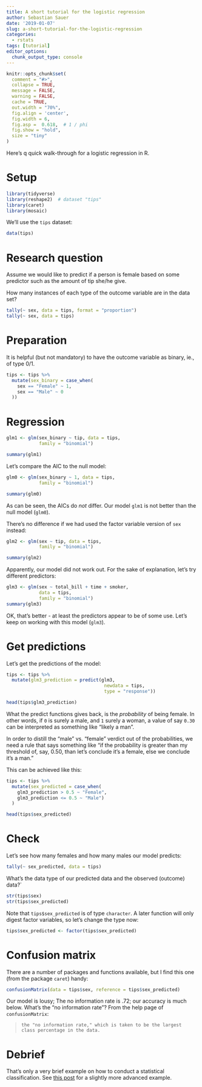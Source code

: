```yaml
---
title: A short tutorial for the logistic regression
author: Sebastian Sauer
date: '2019-01-07'
slug: a-short-tutorial-for-the-logistic-regression
categories:
  - rstats
tags: [tutorial]
editor_options: 
  chunk_output_type: console
---
```




```r
knitr::opts_chunk$set(
  comment = "#>",
  collapse = TRUE,
  message = FALSE,
  warning = FALSE,
  cache = TRUE,
  out.width = "70%",
  fig.align = 'center',
  fig.width = 6,
  fig.asp =  0.618,  # 1 / phi
  fig.show = "hold",
  size = "tiny"
)
```


Here's q quick walk-through for a logistic regression in R.

# Setup

```r
library(tidyverse)
library(reshape2)  # dataset "tips"
library(caret)
library(mosaic)
```


We'll use the `tips` dataset:

```r
data(tips)
```


# Research question

Assume we would like to predict if a person is female based on some predictor such as the amount of tip she/he give.

How many instances of each type of the outcome variable are in the data set?

```r
tally(~ sex, data = tips, format = "proportion")
tally(~ sex, data = tips)

```



# Preparation

It is helpful (but not mandatory) to have the outcome variable as binary, ie., of type 0/1.


```r
tips <- tips %>% 
  mutate(sex_binary = case_when(
    sex == "Female" ~ 1,
    sex == "Male" ~ 0
  ))
```


# Regression


```r
glm1 <- glm(sex_binary ~ tip, data = tips, 
            family = "binomial")

summary(glm1)
```


Let's compare the AIC to the null model:


```r
glm0 <- glm(sex_binary ~ 1, data = tips, 
            family = "binomial")

summary(glm0)
```

As can be seen, the AICs do *not* differ. Our model `glm1` is not better than the null model (`glm0`).


There's no difference if we had used the factor variable version of `sex` instead:

```r
glm2 <- glm(sex ~ tip, data = tips,
            family = "binomial")

summary(glm2)
```


Apparently, our model did not work out. For the sake of explanation, let's try  different predictors:

```r
glm3 <- glm(sex ~ total_bill + time + smoker, 
            data = tips,
            family = "binomial")
summary(glm3)
```


OK, that's better - at least the predictors appear to be of some use. Let's keep on working with this model (`glm3`).

# Get predictions

Let's get the predictions of the model:

```r
tips <- tips %>% 
  mutate(glm3_prediction = predict(glm3, 
                                    newdata = tips,
                                    type = "response"))

head(tips$glm3_prediction)
```


What the predict functions gives back, is the *probability* of being female. In other words, if `0` is surely a male, and `1` surely a woman, a value of say `0.30` can be interpreted as something like "likely a man".

In order to distill the "male" vs. "female" verdict out of the probabilities, we need a rule that says something like "if the probability is greater than my threshold of, say, 0.50, than let's conclude it's a female, else we conclude it's a man."

This can be achieved like this:

```r
tips <- tips %>% 
  mutate(sex_predicted = case_when(
    glm3_prediction > 0.5 ~ "Female",
    glm3_prediction <= 0.5 ~ "Male")
  )

head(tips$sex_predicted)
```


# Check

Let's see how many females and how many males our model predicts:

```r
tally(~ sex_predicted, data = tips)
```


What's the data type of our predicted data and the observed (outcome) data?`

```r
str(tips$sex)
str(tips$sex_predicted)
```


Note that `tips$sex_predicted` is of type `character`. A later function will only digest factor variables, so let's change the type now:

```r
tips$sex_predicted <- factor(tips$sex_predicted)
```



# Confusion matrix

There are a number of packages and functions available, but I find this one (from the package `caret`) handy:




```r
confusionMatrix(data = tips$sex, reference = tips$sex_predicted)
```


Our model is lousy; The no information rate is .72; our accuracy is much below. What's the "no information rate"? From the help page of  `confusionMatrix`:

>     the "no information rate," which is taken to be the largest class percentage in the data.





# Debrief

That's only a very brief example on how to conduct a statistical classification. See [this post](https://www.hranalytics101.com/how-to-assess-model-accuracy-the-basics/) for a slightly more advanced example.



